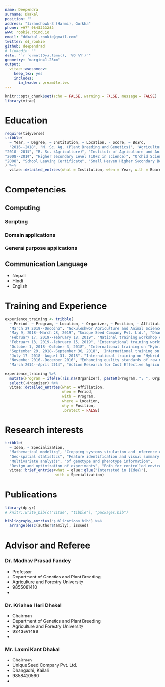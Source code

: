 ```yaml
---
name: Deependra
surname: Dhakal
position: ""
address: "Siranchowk-3 (Harmi), Gorkha"
phone: +977 9845333283
www: rookie.rbind.io
email: "ddhakal.rookie@gmail.com"
twitter: dd_rookie
github: deependrad
# linkedin: ""
date: "`r format(Sys.time(), '%B %Y')`"
geometry: "margin=1.25cm"
output: 
  vitae::awesomecv:
    keep_tex: yes
    includes:
      in_header: preamble.tex
---
```


```r
knitr::opts_chunk$set(echo = FALSE, warning = FALSE, message = FALSE)
library(vitae)

```

\bpicture
\includegraphics[width=5em]{Photo_pp.jpg}
\epicture

# Education

```r
require(tidyverse)
tribble(
  ~ Year, ~ Degree, ~ Institution, ~ Location, ~ Score, ~ Board,
  "2016--2018", "M. Sc. Ag. (Plant Breeding and Genetics)", "Agriculture and Forestry Campus, Rampur", "Chitwan", "First Division", "Agriculture and Forestry University",
"2010--2015", "B. Sc. (Agriculture)", "Institute of Agriculture and Animal Science", "Lamjung", "First Division", "Tribhuvan University",
"2008--2010", "Higher Secondary Level (10+2 in Science)", "Orchid Science College", "Chitwan", "First Division", "Higher Secondary Education Board",
"2008", "School Leaving Certificate", "Small Heaven Higher Secondary Boarding School", "Chitwan", "Distinction", "SLC Board"
) %>% 
  vitae::detailed_entries(what = Institution, when = Year, with = Board, where = Location, why = Score)

```

# Competencies

## Computing

### Scripting {-}

\begin{multicols}{2}
\begin{itemize}
\item Python, 
\item R, 
\item Bash,
\item Javascript,
\item Markdown,
\item \LaTeX,
\item HTML
\end{itemize}
\end{multicols}

### Domain applications {-}

\begin{multicols}{2}
\begin{itemize}
\item Crop modeling
\item DSSAT
\item GIS and spatial analysis
\item QGIS
\end{itemize}
\end{multicols}

### General purpose applications {-}

\begin{multicols}{2}
\begin{itemize}
\item ImageMagick,
\item Tesseract,
\item MS Word, MS Excel, VBscript,
\item Adobe Photoshop
\end{itemize}
\end{multicols}

## Communication Language

- Nepali
- Hindi
- English

# Training and Experience


```r

experience_training <- tribble(
  ~ Period, ~ Program, ~ Location, ~ Organizer, ~ Position, ~ Affiliation,
  "March 29 2019--Ongoing", "Gokuleshwor Agriculture and Animal Science College", "Baitadi, Nepal", NA, "\\textit{Assistant Professor}", "Department of Plant Breeding and Genetics",
  "May 9, 2018--March 28, 2019", "Unique Seed Company Pvt. Ltd.", "Dhangadhi, Kailali, Nepal", NA, "\\textit{Crop Breeder}", "Crop Breeding and Research Division",
  "February 17, 2019--February 18, 2019", "National training workshop on 'Seed Quality and Productivity Enhancement Technologies in Lentil'", "Nepalgunj, Nepal", "Organized by: CIMMYT and NGLRP/NARC", NA, "representing Unique Seed Company Pvt. Ltd.",
  "February 13, 2019--February 15, 2019", "International training workshop on 'Hybrid Vegetable Seed Production and Marketing'", "Dang, Nepal", "Organized by: HRD/NARC, SEAN, CIMMYT and World Vegetable Center", NA, "representing Unique Seed Company Pvt. Ltd.", 
  "October 1, 2018--October 3, 2018", 'International training on "Hybrid Maize Seed Production and Marketing"', "Kathmandu, Nepal", "Organized by: CIMMYT", NA, "representing Unique Seed Company Pvt. Ltd.", 
  "September 29, 2018--September 30, 2018", 'International training on "Statistical Data Analysis"', "Kathmandu, Nepal", "Organized by: CIMMYT", NA, "representing Unique Seed Company Pvt. Ltd.", 
  "July 17, 2018--August 31, 2018", "International training on 'Hybrid Maize Comprehensive Technologies'", "Chitwan, Nepal", "Organized by: Yuan Longping High-Tech Agriculture Co. Ltd., Changsha, China and NMRP/NARC, Nepal", NA, "representing Unique Seed Company Pvt. Ltd.",
  "November 2016--December 2016", "Enhancing quality standards of raw milk: Validation of Good Manufacturing Practices(GMP) in the supply chain.", "Tanahun, Nepal", NA, "\\textit{Field Research Associate}", "FORWARD Nepal",
  "March 2014--April 2014", "Action Research for Cost Effective Agricultural Extension Services in 10 mid-hill districts of Nepal.", "Rukum, Nepal", NA, "\\textit{Enumerator}", "Nepal Development Research Institute")

experience_training %>% 
  mutate(Program = ifelse(!is.na(Organizer), paste0(Program, "; ", Organizer), Program)) %>% 
  select(-Organizer) %>% 
  vitae::detailed_entries(what = Affiliation,
                          when = Period,
                          with = Program,
                          where = Location,
                          why = Position, 
                          .protect = FALSE)

```

# Research interests

```r
tribble(
  ~ Idea, ~ Specialization,
  "Mathematical modeling", "Cropping systems simulation and inference on ecological data",
  "Geo-spatial statistics", "Feature identification and visual summary of data",
  "Multivariate analysis", "of genotype and phenotype information",
  "Design and optimization of experiments", "Both for controlled environments and without environmental control; Randomization based design and design search algorithms") %>% 
  vitae::brief_entries(what = glue::glue("Interested in {Idea}"),
                       with = Specialization)

```

\newpage

# Publications

```r
library(dplyr)
# knitr::write_bib(c("vitae", "tibble"), "packages.bib")

bibliography_entries("publications.bib") %>%
  arrange(desc(author$family), issued)

```


# Advisor and Referee

\bmulticols

\columnbreak

### Dr. Madhav Prasad Pandey {-}
  - Professor
  - Department of Genetics and Plant Breeding
  - Agriculture and Forestry University
  - 9855081410
  - \href{mailto:mppandey@afu.edu.np}{mppandey@afu.edu.np}

### Dr. Krishna Hari Dhakal {-}
  - Chairman
  - Department of Genetics and Plant Breeding
  - Agriculture and Forestry University
  - 9843561486
  - \href{mailto:khdhakal@afu.edu.np}{khdhakal@afu.edu.np}

\columnbreak

### Mr. Laxmi Kant Dhakal {-}
  - Chairman
  - Unique Seed Company Pvt. Ltd.
  - Dhangadhi, Kailali
  - 9858420560
  - \href{mailto:krishak14@gmail.com}{krishak14@gmail.com}

\emulticols

\vspace{1.5cm}
\parbox[t]{\textwidth}{
{\bfseries Declaration}\par

I hereby declare that, all the information stated above is true and genuine in my belief. I can dispense any and/or all of the mentioned works in verified form whenever demanded.
}